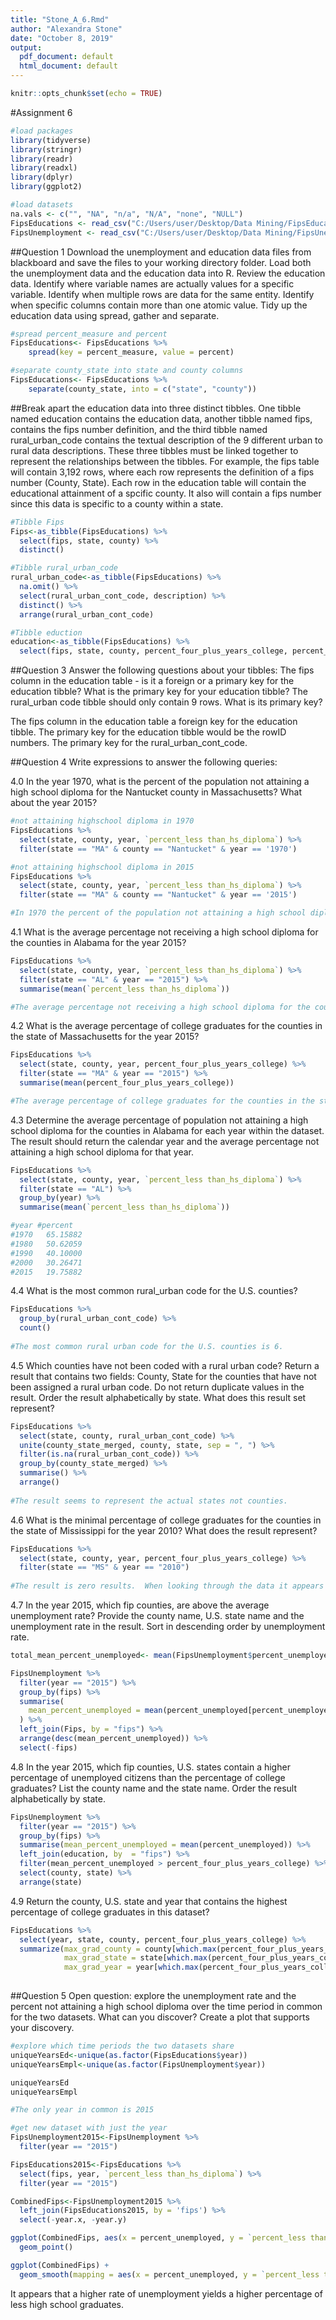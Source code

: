 ---
title: "Stone_A_6.Rmd"
author: "Alexandra Stone"
date: "October 8, 2019"
output:
  pdf_document: default
  html_document: default
---

```{r setup, include=FALSE}
knitr::opts_chunk$set(echo = TRUE)
```

#Assignment 6
```{r}
#load packages
library(tidyverse)
library(stringr)
library(readr)
library(readxl)
library(dplyr)
library(ggplot2)

#load datasets
na.vals <- c("", "NA", "n/a", "N/A", "none", "NULL")
FipsEducations <- read_csv("C:/Users/user/Desktop/Data Mining/FipsEducationsDA5020.csv", na = na.vals)
FipsUnemployment <- read_csv("C:/Users/user/Desktop/Data Mining/FipsUnemploymentDA5020.csv", na = na.vals)
```

##Question 1 Download the unemployment and education data files from blackboard and save the files to your working directory folder. Load both the unemployment data and the education data into R. Review the education data. Identify where variable names are actually values for a specific variable. Identify when multiple rows are data for the same entity. Identify when specific columns contain more than one atomic value. Tidy up the education data using spread, gather and separate.
```{r}
#spread percent_measure and percent
FipsEducations<- FipsEducations %>%
    spread(key = percent_measure, value = percent) 

#separate county_state into state and county columns
FipsEducations<- FipsEducations %>%
    separate(county_state, into = c("state", "county"))


```

##Break apart the education data into three distinct tibbles. One tibble named education contains the education data, another tibble named fips, contains the fips number definition, and the third tibble named rural_urban_code contains the textual description of the 9 different urban to rural data descriptions. These three tibbles must be linked together to represent the relationships between the tibbles. For example, the fips table will contain 3,192 rows, where each row represents the definition of a fips number (County, State). Each row in the education table will contain the educational attainment of a spcific county. It also will contain a fips number since this data is specific to a county within a state.

```{r}
#Tibble Fips 
Fips<-as_tibble(FipsEducations) %>%
  select(fips, state, county) %>%
  distinct()

#Tibble rural_urban_code
rural_urban_code<-as_tibble(FipsEducations) %>%
  na.omit() %>%
  select(rural_urban_cont_code, description) %>%
  distinct() %>%
  arrange(rural_urban_cont_code)

#Tibble eduction
education<-as_tibble(FipsEducations) %>%
  select(fips, state, county, percent_four_plus_years_college, percent_has_some_college, percent_hs_diploma, `percent_less than_hs_diploma`) 
```

##Question 3 Answer the following questions about your tibbles: The fips column in the education table - is it a foreign or a primary key for the education tibble? What is the primary key for your education tibble? The rural_urban code tibble should only contain 9 rows. What is its primary key?

The fips column in the education table a foreign key for the education tibble. The primary key for the education tibble would be the rowID numbers.  The primary key for the rural_urban_cont_code.

##Question 4 Write expressions to answer the following queries:

4.0 In the year 1970, what is the percent of the population not attaining a high school diploma for the Nantucket county in Massachusetts? What about the year 2015?

```{r}
#not attaining highschool diploma in 1970
FipsEducations %>% 
  select(state, county, year, `percent_less than_hs_diploma`) %>%
  filter(state == "MA" & county == "Nantucket" & year == '1970')

#not attaining highschool diploma in 2015
FipsEducations %>% 
  select(state, county, year, `percent_less than_hs_diploma`) %>%
  filter(state == "MA" & county == "Nantucket" & year == '2015') 

#In 1970 the percent of the population not attaining a high school diploma was 33.7 percent while it was 5.2 percent in 2015.
```

4.1 What is the average percentage not receiving a high school diploma for the counties in Alabama for the year 2015?
```{r}
FipsEducations %>% 
  select(state, county, year, `percent_less than_hs_diploma`) %>%
  filter(state == "AL" & year == "2015") %>%
  summarise(mean(`percent_less than_hs_diploma`))

#The average percentage not receiving a high school diploma for the counties in Alabama for the year 2015 is 19.76 percent
```

4.2 What is the average percentage of college graduates for the counties in the state of Massachusetts for the year 2015?

```{r}
FipsEducations %>% 
  select(state, county, year, percent_four_plus_years_college) %>%
  filter(state == "MA" & year == "2015") %>%
  summarise(mean(percent_four_plus_years_college))

#The average percentage of college graduates for the counties in the state of Massachusetts for the year 2015 is 38.53 percent
```

4.3 Determine the average percentage of population not attaining a high school diploma for the counties in Alabama for each year within the dataset. The result should return the calendar year and the average percentage not attaining a high school diploma for that year.

```{r}
FipsEducations %>% 
  select(state, county, year, `percent_less than_hs_diploma`) %>%
  filter(state == "AL") %>%
  group_by(year) %>%
  summarise(mean(`percent_less than_hs_diploma`))

#year #percent
#1970	65.15882		
#1980	50.62059		
#1990	40.10000		
#2000	30.26471		
#2015	19.75882
```

4.4 What is the most common rural_urban code for the U.S. counties?

```{r}
FipsEducations %>%
  group_by(rural_urban_cont_code) %>%
  count() 
  
#The most common rural urban code for the U.S. counties is 6.

```

4.5 Which counties have not been coded with a rural urban code? Return a result that contains two fields: County, State for the counties that have not been assigned a rural urban code. Do not return duplicate values in the result. Order the result alphabetically by state. What does this result set represent?

```{r}
FipsEducations %>% 
  select(state, county, rural_urban_cont_code) %>%
  unite(county_state_merged, county, state, sep = ", ") %>%
  filter(is.na(rural_urban_cont_code)) %>%
  group_by(county_state_merged) %>%
  summarise() %>%
  arrange()
 
#The result seems to represent the actual states not counties.
```

4.6 What is the minimal percentage of college graduates for the counties in the state of Mississippi for the year 2010? What does the result represent?

```{r}
FipsEducations %>% 
  select(state, county, year, percent_four_plus_years_college) %>%
  filter(state == "MS" & year == "2010")
 
#The result is zero results.  When looking through the data it appears there is not any data for the counties in Mississippi for the year 2010.
```

4.7 In the year 2015, which fip counties, are above the average unemployment rate? Provide the county name, U.S. state name and the unemployment rate in the result. Sort in descending order by unemployment rate.

```{r}
total_mean_percent_unemployed<- mean(FipsUnemployment$percent_unemployed)

FipsUnemployment %>%
  filter(year == "2015") %>%
  group_by(fips) %>%
  summarise(
    mean_percent_unemployed = mean(percent_unemployed[percent_unemployed > total_mean_percent_unemployed])
  ) %>%
  left_join(Fips, by = "fips") %>%
  arrange(desc(mean_percent_unemployed)) %>%
  select(-fips)
```

4.8 In the year 2015, which fip counties, U.S. states contain a higher percentage of unemployed citizens than the percentage of college graduates? List the county name and the state name. Order the result alphabetically by state.

```{r}
FipsUnemployment %>%
  filter(year == "2015") %>%
  group_by(fips) %>%
  summarise(mean_percent_unemployed = mean(percent_unemployed)) %>%
  left_join(education, by  = "fips") %>%
  filter(mean_percent_unemployed > percent_four_plus_years_college) %>%
  select(county, state) %>%
  arrange(state)
```

4.9 Return the county, U.S. state and year that contains the highest percentage of college graduates in this dataset?

```{r}
FipsEducations %>%
  select(year, state, county, percent_four_plus_years_college) %>%
  summarize(max_grad_county = county[which.max(percent_four_plus_years_college)],
            max_grad_state = state[which.max(percent_four_plus_years_college)],
            max_grad_year = year[which.max(percent_four_plus_years_college)])
  
```

##Question 5 Open question: explore the unemployment rate and the percent not attaining a high school diploma over the time period in common for the two datasets. What can you discover? Create a plot that supports your discovery.

```{r}
#explore which time periods the two datasets share
uniqueYearsEd<-unique(as.factor(FipsEducations$year))
uniqueYearsEmpl<-unique(as.factor(FipsUnemployment$year))

uniqueYearsEd
uniqueYearsEmpl

#The only year in common is 2015

#get new dataset with just the year
FipsUnemployment2015<-FipsUnemployment %>%
  filter(year == "2015")

FipsEducations2015<-FipsEducations %>%
  select(fips, year, `percent_less than_hs_diploma`) %>%
  filter(year == "2015")

CombinedFips<-FipsUnemployment2015 %>%
  left_join(FipsEducations2015, by = 'fips') %>%
  select(-year.x, -year.y)

ggplot(CombinedFips, aes(x = percent_unemployed, y = `percent_less than_hs_diploma`)) +
  geom_point()

ggplot(CombinedFips) + 
  geom_smooth(mapping = aes(x = percent_unemployed, y = `percent_less than_hs_diploma`))
```
It appears that a higher rate of unemployment yields a higher percentage of less high school graduates.
